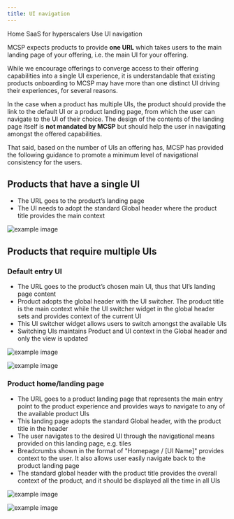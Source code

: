 ```yaml
---
title: UI navigation
---
```



<Breadcrumb>
  <BreadcrumbItem href="https://pages.github.ibm.com/CDAI-design/cpp-foundation-microsite/">
   Home
  </BreadcrumbItem>
  <BreadcrumbItem href="https://pages.github.ibm.com/CDAI-design/cpp-foundation-microsite/saas-for-hyperscalers/overview">
   SaaS for hyperscalers
  </BreadcrumbItem>
  <BreadcrumbItem href="https://pages.github.ibm.com/CDAI-design/cpp-foundation-microsite/saas-for-hyperscalers/use">
   Use
  </BreadcrumbItem>
  <BreadcrumbItem isCurrentPage href="https://pages.github.ibm.com/CDAI-design/cpp-foundation-microsite/saas-for-hyperscalers/use-patterns/ui-navigation">
   UI navigation
  </BreadcrumbItem>
</Breadcrumb>

MCSP expects products to provide **one URL** which takes users to the main landing page of your offering, i.e. the main UI for your offering.

While we encourage offerings to converge access to their offering capabilities into a single UI experience, it is understandable that existing products onboarding to MCSP may have more than one distinct UI driving their experiences, for several reasons.

In the case when a product has multiple UIs, the product should provide the link to the default UI or a product landing page, from which the user can navigate to the UI of their choice.  The design of the contents of the landing page itself is **not mandated by MCSP** but should help the user in navigating amongst the offered capabilities.

That said, based on the number of UIs an offering has, MCSP has provided the following guidance to promote a minimum level of navigational consistency for the users.

## Products that have a single UI

- The URL goes to the product’s landing page
- The UI needs to adopt the standard Global header where the product title provides the main context

![example image](images/APIconnect.png)


## Products that require multiple UIs
### Default entry UI

- The URL goes to the product’s chosen main UI, thus that UI’s landing page content
- Product adopts the global header with the UI switcher. The product title is the main context while the UI switcher widget in the global header sets and provides context of the current UI
- This UI switcher widget allows users to switch amongst the available UIs
- Switching UIs maintains Product and UI context in the Global header and only the view is updated

![example image](images/appConnect.png)

![example image](images/switcherOpen.png)

### Product home/landing page

- The URL goes to a product landing page that represents the main entry point to the product experience and provides ways to navigate to any of the available product UIs
- This landing page adopts the standard Global header, with the product title in the header
- The user navigates to the desired UI through the navigational means provided on this landing page, e.g. tiles
- Breadcrumbs shown in the format of "Homepage / [UI Name]" provides context to the user. It also allows user easily navigate back to the product landing page
- The standard global header with the product title provides the overall context of the product, and it should be displayed all the time in all UIs

![example image](images/contentServices.png)

![example image](images/contentServices2.png)

<br />

<CardGroup>
  <MiniCard 
    title="Figma template" 
    href="https://www.figma.com/file/SlZ7TK2mTzNLIHZB2dGXRF/MCSP-Onboarding-Design-Guide?node-id=2462%3A704594&t=jUV3FLbX6twMmqBh-1"
    actionIcon="launch">
  </MiniCard>
  <MiniCard 
    title="Storybook" 
    href="https://pages.github.ibm.com/automation-saas/automation-common-header/?path=/story/automation-header--with-account-switcher"
    actionIcon="launch">
  </MiniCard>
</CardGroup> 